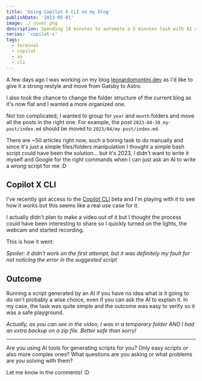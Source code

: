 ```yaml
---
title: 'Using Copilot X CLI on my blog'
publishDate: '2023-05-01'
image: ./_cover.png
description: Spending 10 minutes to automate a 5 minutes task with AI and bash scripts
series: 'copilot-x'
tags:
  - terminal
  - copilot
  - ai
  - cli
---
```



A few days ago I was working on my blog [leonardomontini.dev](https://leonardomontini.dev/) as I'd like to give it a strong restyle and move from Gatsby to Astro.

I also took the chance to change the folder structure of the current blog as it's now flat and I wanted a more organized one.

Not too complicated, I wanted to group for `year` and `month` folders and move all the posts in the right one. For example, the post `2023-04-30_my-post/index.md` should be moved to `2023/04/my-post/index.md`.

There are ~50 articles right now, such a boring task to do manually and since it's just a simple files/folders manipulation I thought a simple bash script could have been the solution... but it's 2023, I didn't want to write it myself and Google for the right commands when I can just ask an AI to write a _wrong_ script for me :D

## Copilot X CLI

I've recently got access to the [Copilot CLI](https://githubnext.com/projects/copilot-cli) beta and I'm playing with it to see how it works but this seems like a real use case for it.

I actually didn't plan to make a video out of it but I thought the process could have been interesting to share so I quickly turned on the lights, the webcam and started recording.

This is how it went:

<YouTube id="AKxaoupEBv4" />

_Spoiler: it didn't work on the first attempt, but it was definitely my fault for not noticing the error in the suggested script_

## Outcome

Running a script generated by an AI if you have no idea what is it going to do isn't probably a wise choice, even if you can ask the AI to explain it. In my case, the task was quite simple and the outcome was easy to verify so it was a safe playground.

_Actually, as you can see in the video, I was in a temporary folder AND I had an extra backup on a zip file. Better safe than sorry!_

---

Are you using AI tools for generating scripts for you? Only easy scripts or also more complex ones?
What questions are you asking or what problems are you solving with them?

Let me know in the comments! :D
